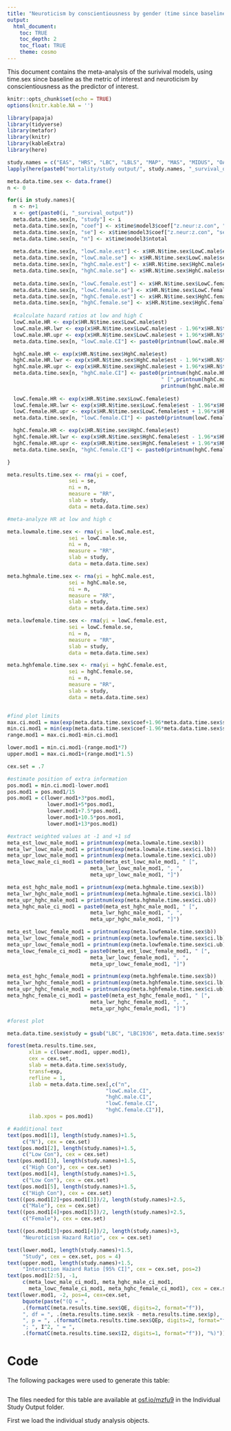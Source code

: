 ```yaml
---
title: "Neuroticism by conscientiousness by gender (time since baseline as metric)"
output: 
  html_document:
    toc: TRUE
    toc_depth: 2
    toc_float: TRUE
    theme: cosmo
---
```

This document contains the meta-analysis of the surivival models, using time.sex since baseline as the metric of interest and neuroticism by conscientiousness as the predictor of interest.

```r
knitr::opts_chunk$set(echo = TRUE)
options(knitr.kable.NA = '')
```


```r
library(papaja)
library(tidyverse)
library(metafor)
library(knitr)
library(kableExtra)
library(here)
```


```r
study.names = c("EAS", "HRS", "LBC", "LBLS", "MAP", "MAS", "MIDUS", "OATS", "ROS", "SLS", "WLS")
lapply(here(paste0("mortality/study output/", study.names, "_survival_output.Rdata")), load, .GlobalEnv)
```


```r

meta.data.time.sex <- data.frame()
n <- 0

for(i in study.names){
  n <- n+1
  x <- get(paste0(i, "_survival_output"))
  meta.data.time.sex[n, "study"] <- i
  meta.data.time.sex[n, "coef"] <- x$time$model3$coef["z.neur:z.con", "coef"]
  meta.data.time.sex[n, "se"] <- x$time$model3$coef["z.neur:z.con", "se(coef)"]
  meta.data.time.sex[n, "n"] <- x$time$model3$ntotal
  
  meta.data.time.sex[n, "lowC.male.est"] <- x$HR.N$time.sex$LowC.male$est
  meta.data.time.sex[n, "lowC.male.se"] <- x$HR.N$time.sex$LowC.male$se
  meta.data.time.sex[n, "hghC.male.est"] <- x$HR.N$time.sex$HghC.male$est
  meta.data.time.sex[n, "hghC.male.se"] <- x$HR.N$time.sex$HghC.male$se
  
  meta.data.time.sex[n, "lowC.female.est"] <- x$HR.N$time.sex$LowC.female$est
  meta.data.time.sex[n, "lowC.female.se"] <- x$HR.N$time.sex$LowC.female$se
  meta.data.time.sex[n, "hghC.female.est"] <- x$HR.N$time.sex$HghC.female$est
  meta.data.time.sex[n, "hghC.female.se"] <- x$HR.N$time.sex$HghC.female$se
  
  #calculate hazard ratios at low and high C
  lowC.male.HR <- exp(x$HR.N$time.sex$LowC.male$est)
  lowC.male.HR.lwr <- exp(x$HR.N$time.sex$LowC.male$est - 1.96*x$HR.N$time.sex$LowC.male$se)
  lowC.male.HR.upr <- exp(x$HR.N$time.sex$LowC.male$est + 1.96*x$HR.N$time.sex$LowC.male$se)
  meta.data.time.sex[n, "lowC.male.CI"] <- paste0(printnum(lowC.male.HR)," [",printnum(lowC.male.HR.lwr),", ",printnum(lowC.male.HR.upr),"]")

  hghC.male.HR <- exp(x$HR.N$time.sex$HghC.male$est)
  hghC.male.HR.lwr <- exp(x$HR.N$time.sex$HghC.male$est - 1.96*x$HR.N$time.sex$HghC.male$se)
  hghC.male.HR.upr <- exp(x$HR.N$time.sex$HghC.male$est + 1.96*x$HR.N$time.sex$HghC.male$se)
  meta.data.time.sex[n, "hghC.male.CI"] <- paste0(printnum(hghC.male.HR),
                                                  " [",printnum(hghC.male.HR.lwr),", ",
                                                  printnum(hghC.male.HR.upr),"]")
  
  lowC.female.HR <- exp(x$HR.N$time.sex$LowC.female$est)
  lowC.female.HR.lwr <- exp(x$HR.N$time.sex$LowC.female$est - 1.96*x$HR.N$time.sex$LowC.female$se)
  lowC.female.HR.upr <- exp(x$HR.N$time.sex$LowC.female$est + 1.96*x$HR.N$time.sex$LowC.female$se)
  meta.data.time.sex[n, "lowC.female.CI"] <- paste0(printnum(lowC.female.HR)," [",printnum(lowC.female.HR.lwr),", ",printnum(lowC.female.HR.upr),"]")

  hghC.female.HR <- exp(x$HR.N$time.sex$HghC.female$est)
  hghC.female.HR.lwr <- exp(x$HR.N$time.sex$HghC.female$est - 1.96*x$HR.N$time.sex$HghC.female$se)
  hghC.female.HR.upr <- exp(x$HR.N$time.sex$HghC.female$est + 1.96*x$HR.N$time.sex$HghC.female$se)
  meta.data.time.sex[n, "hghC.female.CI"] <- paste0(printnum(hghC.female.HR)," [",printnum(hghC.female.HR.lwr),", ",printnum(hghC.female.HR.upr),"]")

}

meta.results.time.sex <- rma(yi = coef, 
                    sei = se, 
                    ni = n,  
                    measure = "RR",
                    slab = study, 
                    data = meta.data.time.sex)
```

```r
#meta-analyze HR at low and high c

meta.lowmale.time.sex <- rma(yi = lowC.male.est, 
                    sei = lowC.male.se, 
                    ni = n,  
                    measure = "RR",
                    slab = study, 
                    data = meta.data.time.sex)

meta.hghmale.time.sex <- rma(yi = hghC.male.est, 
                    sei = hghC.male.se, 
                    ni = n,  
                    measure = "RR",
                    slab = study, 
                    data = meta.data.time.sex)

meta.lowfemale.time.sex <- rma(yi = lowC.female.est, 
                    sei = lowC.female.se, 
                    ni = n,  
                    measure = "RR",
                    slab = study, 
                    data = meta.data.time.sex)

meta.hghfemale.time.sex <- rma(yi = hghC.female.est, 
                    sei = hghC.female.se, 
                    ni = n,  
                    measure = "RR",
                    slab = study, 
                    data = meta.data.time.sex)


#find plot limits
max.ci.mod1 = max(exp(meta.data.time.sex$coef+1.96*meta.data.time.sex$se))
min.ci.mod1 = min(exp(meta.data.time.sex$coef-1.96*meta.data.time.sex$se))
range.mod1 = max.ci.mod1-min.ci.mod1

lower.mod1 = min.ci.mod1-(range.mod1*7)
upper.mod1 = max.ci.mod1+(range.mod1*1.5)

cex.set = .7

#estimate position of extra information
pos.mod1 = min.ci.mod1-lower.mod1
pos.mod1 = pos.mod1/15
pos.mod1 = c(lower.mod1+3*pos.mod1,
             lower.mod1+5*pos.mod1,
             lower.mod1+7.5*pos.mod1,
             lower.mod1+10.5*pos.mod1,
             lower.mod1+13*pos.mod1)

#extract weighted values at -1 and +1 sd
meta_est_lowc_male_mod1 = printnum(exp(meta.lowmale.time.sex$b))
meta_lwr_lowc_male_mod1 = printnum(exp(meta.lowmale.time.sex$ci.lb))
meta_upr_lowc_male_mod1 = printnum(exp(meta.lowmale.time.sex$ci.ub))
meta_lowc_male_ci_mod1 = paste0(meta_est_lowc_male_mod1, " [",
                           meta_lwr_lowc_male_mod1, ", ",
                           meta_upr_lowc_male_mod1, "]")

meta_est_hghc_male_mod1 = printnum(exp(meta.hghmale.time.sex$b))
meta_lwr_hghc_male_mod1 = printnum(exp(meta.hghmale.time.sex$ci.lb))
meta_upr_hghc_male_mod1 = printnum(exp(meta.hghmale.time.sex$ci.ub))
meta_hghc_male_ci_mod1 = paste0(meta_est_hghc_male_mod1, " [",
                           meta_lwr_hghc_male_mod1, ", ",
                           meta_upr_hghc_male_mod1, "]")

meta_est_lowc_female_mod1 = printnum(exp(meta.lowfemale.time.sex$b))
meta_lwr_lowc_female_mod1 = printnum(exp(meta.lowfemale.time.sex$ci.lb))
meta_upr_lowc_female_mod1 = printnum(exp(meta.lowfemale.time.sex$ci.ub))
meta_lowc_female_ci_mod1 = paste0(meta_est_lowc_female_mod1, " [",
                           meta_lwr_lowc_female_mod1, ", ",
                           meta_upr_lowc_female_mod1, "]")

meta_est_hghc_female_mod1 = printnum(exp(meta.hghfemale.time.sex$b))
meta_lwr_hghc_female_mod1 = printnum(exp(meta.hghfemale.time.sex$ci.lb))
meta_upr_hghc_female_mod1 = printnum(exp(meta.hghfemale.time.sex$ci.ub))
meta_hghc_female_ci_mod1 = paste0(meta_est_hghc_female_mod1, " [",
                           meta_lwr_hghc_female_mod1, ", ",
                           meta_upr_hghc_female_mod1, "]")

```

```r
#forest plot

meta.data.time.sex$study = gsub("LBC", "LBC1936", meta.data.time.sex$study)

forest(meta.results.time.sex,
       xlim = c(lower.mod1, upper.mod1),
       cex = cex.set,
       slab = meta.data.time.sex$study,
       transf=exp,
       refline = 1,
       ilab = meta.data.time.sex[,c("n",
                                "lowC.male.CI",
                                "hghC.male.CI",
                                "lowC.female.CI",
                                "hghC.female.CI")],
       ilab.xpos = pos.mod1)

# #additional text
text(pos.mod1[1], length(study.names)+1.5,
     c("N"), cex = cex.set)
text(pos.mod1[2], length(study.names)+1.5,
     c("Low Con"), cex = cex.set)
text(pos.mod1[3], length(study.names)+1.5,
     c("High Con"), cex = cex.set)
text(pos.mod1[4], length(study.names)+1.5,
     c("Low Con"), cex = cex.set)
text(pos.mod1[5], length(study.names)+1.5,
     c("High Con"), cex = cex.set)
text((pos.mod1[2]+pos.mod1[3])/2, length(study.names)+2.5,
     c("Male"), cex = cex.set)
text((pos.mod1[4]+pos.mod1[5])/2, length(study.names)+2.5,
     c("Female"), cex = cex.set)

text((pos.mod1[3]+pos.mod1[4])/2, length(study.names)+3,
     "Neuroticism Hazard Ratio", cex = cex.set)

text(lower.mod1, length(study.names)+1.5,
     "Study", cex = cex.set, pos = 4)
text(upper.mod1, length(study.names)+1.5,
     "Interaction Hazard Ratio [95% CI]", cex = cex.set, pos=2)
text(pos.mod1[2:5], -1,
     c(meta_lowc_male_ci_mod1, meta_hghc_male_ci_mod1, 
       meta_lowc_female_ci_mod1, meta_hghc_female_ci_mod1), cex = cex.set)
text(lower.mod1, -2, pos=4, cex=cex.set,
     bquote(paste("(Q = ",
     .(formatC(meta.results.time.sex$QE, digits=2, format="f")),
     ", df = ", .(meta.results.time.sex$k - meta.results.time.sex$p),
     ", p = ", .(formatC(meta.results.time.sex$QEp, digits=2, format="f")),
     "; ", I^2, " = ",
     .(formatC(meta.results.time.sex$I2, digits=1, format="f")), "%)")))

```

# Code

The following packages were used to generate this table: 

```r
```
The files needed for this table are available at [osf.io/mzfu9](https://osf.io/mzfu9/) in the Individual Study Output folder.


First we load the individual study analysis objects.

```r
```


```r
```

```r
```